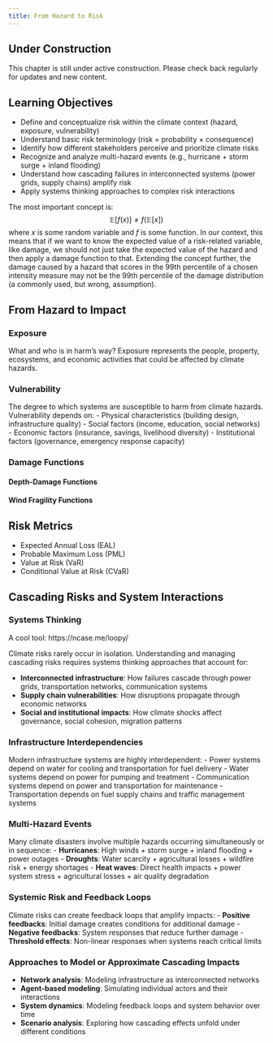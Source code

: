```yaml
---
title: From Hazard to Risk
---
```


::: {.callout-note}
## Under Construction
This chapter is still under active construction. Please check back regularly for updates and new content.
:::

::: {.callout-tip}
## Learning Objectives

- Define and conceptualize risk within the climate context (hazard, exposure, vulnerability)
- Understand basic risk terminology (risk = probability × consequence)
- Identify how different stakeholders perceive and prioritize climate risks
- Recognize and analyze multi-hazard events (e.g., hurricane + storm surge + inland flooding)
- Understand how cascading failures in interconnected systems (power grids, supply chains) amplify risk
- Apply systems thinking approaches to complex risk interactions
:::

The most important concept is:
$$
\mathbb{E}\left[ f(x) \right] \neq f \left( \mathbb{E}[x] \right)
$$
where $x$ is some random variable and $f$ is some function.
In our context, this means that if we want to know the expected value of a risk-related variable, like damage, we should not just take the expected value of the hazard and then apply a damage function to that.
Extending the concept further, the damage caused by a hazard that scores in the 99th percentile of a chosen intensity measure may not be the 99th percentile of the damage distribution (a commonly used, but wrong, assumption).

## From Hazard to Impact

### Exposure

What and who is in harm's way? Exposure represents the people, property, ecosystems, and economic activities that could be affected by climate hazards.

### Vulnerability

The degree to which systems are susceptible to harm from climate hazards. Vulnerability depends on:
- Physical characteristics (building design, infrastructure quality)
- Social factors (income, education, social networks)
- Economic factors (insurance, savings, livelihood diversity)
- Institutional factors (governance, emergency response capacity)

### Damage Functions

#### Depth-Damage Functions

#### Wind Fragility Functions

## Risk Metrics

- Expected Annual Loss (EAL)
- Probable Maximum Loss (PML)
- Value at Risk (VaR)
- Conditional Value at Risk (CVaR)

## Cascading Risks and System Interactions

### Systems Thinking

A cool tool: https://ncase.me/loopy/

Climate risks rarely occur in isolation. Understanding and managing cascading risks requires systems thinking approaches that account for:

- **Interconnected infrastructure**: How failures cascade through power grids, transportation networks, communication systems
- **Supply chain vulnerabilities**: How disruptions propagate through economic networks
- **Social and institutional impacts**: How climate shocks affect governance, social cohesion, migration patterns

### Infrastructure Interdependencies

Modern infrastructure systems are highly interdependent:
- Power systems depend on water for cooling and transportation for fuel delivery
- Water systems depend on power for pumping and treatment
- Communication systems depend on power and transportation for maintenance
- Transportation depends on fuel supply chains and traffic management systems

### Multi-Hazard Events

Many climate disasters involve multiple hazards occurring simultaneously or in sequence:
- **Hurricanes**: High winds + storm surge + inland flooding + power outages
- **Droughts**: Water scarcity + agricultural losses + wildfire risk + energy shortages
- **Heat waves**: Direct health impacts + power system stress + agricultural losses + air quality degradation

### Systemic Risk and Feedback Loops

Climate risks can create feedback loops that amplify impacts:
- **Positive feedbacks**: Initial damage creates conditions for additional damage
- **Negative feedbacks**: System responses that reduce further damage
- **Threshold effects**: Non-linear responses when systems reach critical limits

### Approaches to Model or Approximate Cascading Impacts

- **Network analysis**: Modeling infrastructure as interconnected networks
- **Agent-based modeling**: Simulating individual actors and their interactions
- **System dynamics**: Modeling feedback loops and system behavior over time
- **Scenario analysis**: Exploring how cascading effects unfold under different conditions
